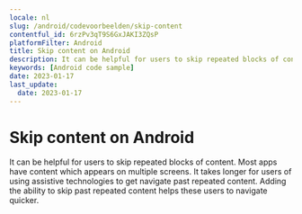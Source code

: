 ```yaml
---
locale: nl
slug: /android/codevoorbeelden/skip-content
contentful_id: 6rzPv3qT9S6GxJAKI3ZQsP
platformFilter: Android
title: Skip content on Android
description: It can be helpful for users to skip repeated blocks of content.
keywords: [Android code sample]
date: 2023-01-17
last_update:
  date: 2023-01-17
---
```


# Skip content on Android

It can be helpful for users to skip repeated blocks of content. Most apps have content which appears on multiple screens. It takes longer for users of using assistive technologies to get navigate past repeated content. Adding the ability to skip past repeated content helps these users to navigate quicker.

<CodeSample id="screen-skip" locale="nl" platform="android"/>
